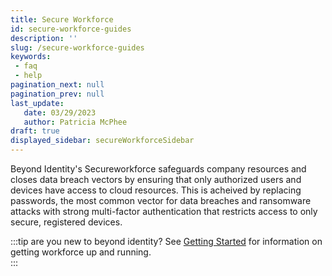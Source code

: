 ```yaml
---
title: Secure Workforce 
id: secure-workforce-guides
description: ''
slug: /secure-workforce-guides 
keywords: 
 - faq
 - help
pagination_next: null
pagination_prev: null
last_update: 
   date: 03/29/2023
   author: Patricia McPhee
draft: true
displayed_sidebar: secureWorkforceSidebar
---
```



Beyond Identity's Secureworkforce safeguards company resources and closes data breach vectors by ensuring that only authorized users and devices have access to cloud resources. This is acheived by replacing passwords, the most common vector for data breaches and ransomware attacks with strong multi-factor authentication that restricts access to only secure, registered devices.


:::tip are you new to beyond identity?
See [Getting Started](/docs/secure-work/getting-started/getting-started-with-beyond-identity) for information on getting workforce up and running.   
:::


